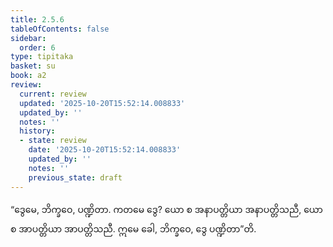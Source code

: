 ```yaml
---
title: 2.5.6
tableOfContents: false
sidebar:
  order: 6
type: tipitaka
basket: su
book: a2
review:
  current: review
  updated: '2025-10-20T15:52:14.008833'
  updated_by: ''
  notes: ''
  history:
  - state: review
    date: '2025-10-20T15:52:14.008833'
    updated_by: ''
    notes: ''
    previous_state: draft
---
```



<DynamicBreadcrumb />


<ReviewStatus review={frontmatter.review} showDetails={true} />

<HypothesisAnnotation frontmatter={frontmatter} />

<Division number="104" book="a2" e="ch" v="15" p="83">

<Paragraph number="187" book="a2">
“ဒွေမေ, ဘိက္ခဝေ, ပဏ္ဍိတာ. ကတမေ ဒွေ? ယော စ အနာပတ္တိယာ အနာပတ္တိသညီ, ယော စ အာပတ္တိယာ အာပတ္တိသညီ. ဣမေ ခေါ, ဘိက္ခဝေ, ဒွေ ပဏ္ဍိတာ”တိ.
</Paragraph>
</Division>